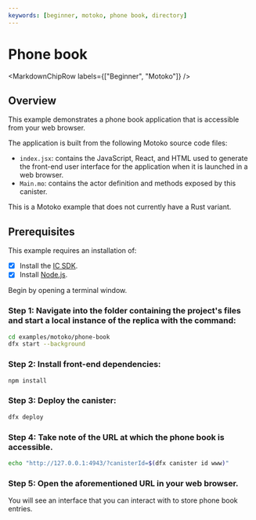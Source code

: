 ```yaml
---
keywords: [beginner, motoko, phone book, directory]
---
```



# Phone book

<MarkdownChipRow labels={["Beginner", "Motoko"]} />

## Overview

This example demonstrates a phone book application that is accessible from your web browser.

The application is built from the following Motoko source code files:

- `index.jsx`: contains the JavaScript, React, and HTML used to generate the front-end user interface for the application when it is launched in a web browser.
- `Main.mo`: contains the actor definition and methods exposed by this canister.

This is a Motoko example that does not currently have a Rust variant. 

## Prerequisites
This example requires an installation of:

- [x] Install the [IC SDK](https://internetcomputer.org/docs/current/developer-docs/setup/install/index.mdx).
- [x] Install [Node.js](https://nodejs.org/en/download/).

Begin by opening a terminal window.

### Step 1: Navigate into the folder containing the project's files and start a local instance of the replica with the command:

```bash
cd examples/motoko/phone-book
dfx start --background
```

### Step 2: Install front-end dependencies:

```bash
npm install
```

### Step 3: Deploy the canister:

```bash
dfx deploy
```

### Step 4: Take note of the URL at which the phone book is accessible.

```bash
echo "http://127.0.0.1:4943/?canisterId=$(dfx canister id www)"
```

### Step 5: Open the aforementioned URL in your web browser.

You will see an interface that you can interact with to store phone book entries.

